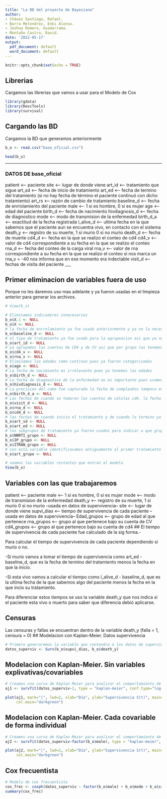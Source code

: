 ```yaml
---
title: "La BD del proyecto de Bayesiana"
author:
- Chávez Santiago, Rafael.
- Barra Melendrez, Enki Alonso.
- Jeshua Romero, Guadarrama.
- Montaño Castro, David.
date: '2022-05-17'
output:
  pdf_document: default
  word_document: default
---
```


```r
knitr::opts_chunk$set(echo = TRUE)
```

## Librerias

Cargamos las librerias que vamos a usar para el Modelo de Cox

```r
library(gdata)
library(DescTools)
library(survival)
```

## Cargando las BD

Cargamos la BD que generamos anteriormente

```r

b_o <- read.csv("base_oficial.csv")

head(b_o)

```
___
### DATOS DE base_oficial
patient  <-- paciente
site     <-- lugar de donde viene
art_id   <-- tratamiento que sigue
art_sd   <-- fecha de inicio de tratamiento
art_ed   <-- fecha de termino del tratamiento (si no hay fecha de término el paciente continuó con dicho tratamiento)
art_rs   <-- razón de cambio de tratamiento
baseline_d       <-- fecha de enrrolamiento del paciente
male             <-- 1 si es hombre, 0 si es mujer
age              <-- edad del paciente
birth_d          <-- fecha de nacimiento
hivdiagnosis_d   <-- fecha de diagnostico
mode             <-- modo de transmision de la enfermedad
birth_d_a        <-- exactitud de la fecha registrada
l_alive_d  <-- ultima fecha en la que sabemos que el paciente aun se encuentra vivo, en contacto con el sistema
death_y    <-- registro de su muerte, 1 si murio 0 si no murio
death_d    <-- fecha de muerte
<!-- Lo normal es que existan entre 500 y 1600 celulas CD4 por milimetro cubico de sangre -->
<!-- rna es el numero de copias del virus por ml de sangre o por c/ml -->
cd4_d   <-- fecha en la que se realizo el conteo de cd4
cd4_v   <-- valor de cd4 correspondiente a su fecha en la que se realizo el conteo
rna_d       <-- fecha del conteo de la carga viral
rna_v       <-- valor de rna correspondiente a su fecha en la que se realizo el conteo
                si nos marca un rna_v = -40 nos informa que en ese momento era indectable
visit_d   <-- fechas de visita del paciente
___


## Primer eliminacion de variables fuera de uso

Porque no les daremos uso mas adelante y ya fueron usadas en el limpieza anterior para generar los archivos.

```r

# View(b_o)

# Eliminamos indicadores innecesarios
b_o$X.1 <- NULL
b_o$X <- NULL
# la fecha de enrrolamiento ya fue usada anteriormente y ya no la necesitaremos
b_o$baseline_d <- NULL
# el tipo de tratamiento ya fue usado para la agrupoacion asi que ya no necesitamos
b_o$art_id <- NULL
# ya agrupamos las cuentas de CD4 y de CV asi que por grupo las tenemos y no las usamos de forma individual
b_o$cd4_v <- NULL
b_o$rna_v <- NULL
# Eliminamos las edades como continuo pues ya fueron categorizadas
b_o$age <- NULL
# La fecha de nacimiento es irrelevante pues ya tenemos las edades
b_o$birth_d <- NULL
# La fecha de diagnostico de la enfermedad no es importante pues usamos como t_0 a la fecha de enrolamiento
b_o$hivdiagnosis_d <- NULL 
# La precision del como fue capturada la fecha de cumpleaños tampoco es necesaria para el estudio
b_o$birth_d_a <- NULL
# Las fechas de cuando se tomaron las cuentas de celulas cd4, la fecha de seguimiento y la CV ya fueron usadas y no son relevantes en este momento
b_o$visit_d <- NULL
b_o$rna_d <- NULL
b_o$cd4_d <- NULL  
# las fechas de cuando inicio el tratamiento y de cuando lo termino ya fueron usadas y son irrelevantes al momento
b_o$art_sd <- NULL
b_o$art_ed <- NULL
# los subgrupos de tratamiento ya fueron usados para indicar a que grupo pertenecen, en la columna "art_grupo_primer" encontramos al grupo que corresponde bajo el primer tratamiento asignado y en la columna "art_grupo_ultimo" encontramos al grupo de tratammiento al que corresponde y con el ultimo tratamiento registrado
b_o$NNRTI_grupo <- NULL
b_o$IP_grupo <- NULL
b_o$ITRAN_grupo <- NULL
# con esta variable identificavamos antiguamente al primer tratamiento asignado por grupo de tratamiento bajo principal activo
b_o$art_grupo <- NULL

# veamos las variables restantes que entran al modelo
View(b_o)
```

## Variables con las que trabajaremos 
patient         <-- paciente
male            <-- 1 si es hombre, 0 si es mujer
mode            <-- modo de transmision de la enfermedad
death_y         <-- registro de su muerte, 1 si murio 0 si no murio --usada en datos de supervivencia-- 
site            <-- lugar de donde viene
supvi_dias      <-- tiempo de supervivencia de cada paciente --usada en datos de supervivencia--
Edad_grupos     <-- grupo de edad al que pertenece
rna_grupos      <-- grupo al que pertenece bajo su cuenta de CV
cd4_grupos      <-- grupo al que pertenece bajo su cuenta de cd4
## El tiempo de supervivencia de cada paciente fue calculado de la sig forma.-

Para calcular el tiempo de supervivencia de cada paciente dependiendo si murio o no. 

-Si murio vamos a tomar el tiempo de supervivencia como art_ed - baseline_d, que es la fecha de termino del tratamiento menos la fecha en que la inicio.

-Si esta vivo vamos a calcular el tiempo como l_alive_d - baseline_d, que es la ultima fecha de la que sabemos algo del paciente menos la fecha en la que incio su tratamiento.

Para diferenciar estos tiempos se uso la variable death_y que nos indica si el paciente esta vivo o muerto para saber que diferencia debió aplicarse.


## Censuras
Las censuras y fallas se encuentran dentro de la variable death_y (falla = 1, censura = 0)
## Modelacion con Kaplan-Meier. Datos supervivencia
```r
# Primero generaremos la variable que contendra a los datos de supervivencia
datos_superviv <- Surv(b_o$supvi_dias, b_o$death_y)
```

## Modelacion con Kaplan-Meier. Sin variables explivativas/covariables

```r
# Creamos una curva de Kaplan Meier para analizar el comportamiento de la poblacion sin COVARIABLES/VARIABLES EXPLICATIVAS
aj1 <- survfit(datos_superviv~1, type = "kaplan-meier", conf.type="log-log")

plot(aj1, mark="|", lwd=2, xlab="Día", ylab="Supervivencia S(t)", main="Kaplan-Meier Poblacion completa",
     col.main="darkgreen")
```

## Modelacion con Kaplan-Meier. Cada covariable de forma individual

```r
# Creamos una curva de Kaplan Meier para analizar el comportamiento de la poblacion sin COVARIABLES/VARIABLES EXPLICATIVAS
aj2 <- survfit(datos_superviv~factor(b_o$male), type = "kaplan-meier", conf.type="log-log")

plot(aj2, mark="|", lwd=2, xlab="Día", ylab="Supervivencia S(t)", main="Kaplan-Meier Poblacion completa",
     col.main="darkgreen")
```

## Cox frecuentista

```r
# Modelo de cox frecuentista
cox_frec <- coxph(datos_superviv ~ factor(b_o$male) + b_o$mode + b_o$site + b_o$Edad_grupos + b_o$rna_grupos + b_o$cd4_grupos + b_o$art_grupo_primer + b_o$art_grupo_ultimo)
summary(cox_frec)
```

